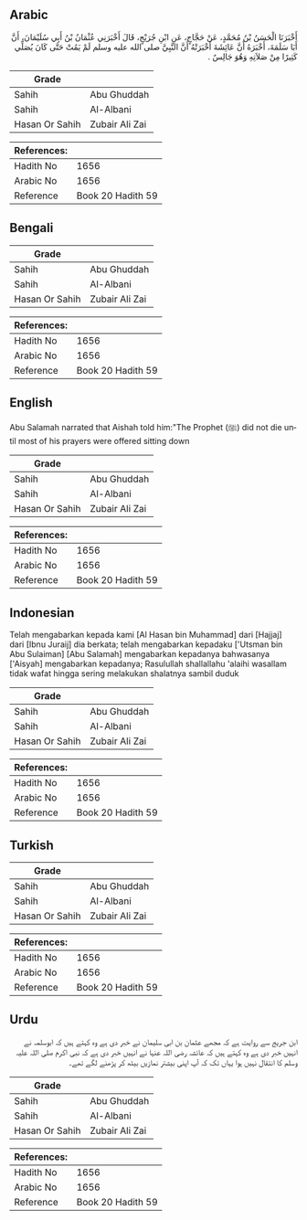 ## Arabic


<div dir="rtl" lang="ar" style={{fontSize:'larger',backgroundColor:'#f8f9fa',padding:20}}>
أَخْبَرَنَا الْحَسَنُ بْنُ مُحَمَّدٍ، عَنْ حَجَّاجٍ، عَنِ ابْنِ جُرَيْجٍ، قَالَ أَخْبَرَنِي عُثْمَانُ بْنُ أَبِي سُلَيْمَانَ، أَنَّ أَبَا سَلَمَةَ، أَخْبَرَهُ أَنَّ عَائِشَةَ أَخْبَرَتْهُ أَنَّ النَّبِيَّ صلى الله عليه وسلم لَمْ يَمُتْ حَتَّى كَانَ يُصَلِّي كَثِيرًا مِنْ صَلاَتِهِ وَهُوَ جَالِسٌ ‏.‏
</div>
<div style={{backgroundColor:'#f8f9fa',padding:20, marginBottom: 10}}><table> <thead> <tr> <th>Grade</th> <th></th> </tr> </thead> <tbody> <tr><td>Sahih</td><td>Abu Ghuddah</td></tr><tr><td>Sahih</td><td>Al-Albani</td></tr><tr><td>Hasan Or Sahih</td><td>Zubair Ali Zai</td></tr></tbody></table><table> <thead> <tr> <th>References:</th> <th></th> </tr> </thead> <tbody><tr><td>Hadith No</td><td>1656</td></tr><tr><td>Arabic No</td><td>1656</td></tr><tr><td>Reference</td><td>Book 20 Hadith 59</td></tr></tbody></table></div>

## Bengali


<div dir="ltr" lang="bn" style={{fontSize:'larger',backgroundColor:'#f8f9fa',padding:20}}>

</div>
<div style={{backgroundColor:'#f8f9fa',padding:20, marginBottom: 10}}><table> <thead> <tr> <th>Grade</th> <th></th> </tr> </thead> <tbody> <tr><td>Sahih</td><td>Abu Ghuddah</td></tr><tr><td>Sahih</td><td>Al-Albani</td></tr><tr><td>Hasan Or Sahih</td><td>Zubair Ali Zai</td></tr></tbody></table><table> <thead> <tr> <th>References:</th> <th></th> </tr> </thead> <tbody><tr><td>Hadith No</td><td>1656</td></tr><tr><td>Arabic No</td><td>1656</td></tr><tr><td>Reference</td><td>Book 20 Hadith 59</td></tr></tbody></table></div>

## English


<div dir="ltr" lang="en" style={{fontSize:'larger',backgroundColor:'#f8f9fa',padding:20}}>
Abu Salamah narrated that Aishah told him:"The Prophet (ﷺ) did not die until most of his prayers were offered sitting down
</div>
<div style={{backgroundColor:'#f8f9fa',padding:20, marginBottom: 10}}><table> <thead> <tr> <th>Grade</th> <th></th> </tr> </thead> <tbody> <tr><td>Sahih</td><td>Abu Ghuddah</td></tr><tr><td>Sahih</td><td>Al-Albani</td></tr><tr><td>Hasan Or Sahih</td><td>Zubair Ali Zai</td></tr></tbody></table><table> <thead> <tr> <th>References:</th> <th></th> </tr> </thead> <tbody><tr><td>Hadith No</td><td>1656</td></tr><tr><td>Arabic No</td><td>1656</td></tr><tr><td>Reference</td><td>Book 20 Hadith 59</td></tr></tbody></table></div>

## Indonesian


<div dir="ltr" lang="id" style={{fontSize:'larger',backgroundColor:'#f8f9fa',padding:20}}>
Telah mengabarkan kepada kami [Al Hasan bin Muhammad] dari [Hajjaj] dari [Ibnu Juraij] dia berkata; telah mengabarkan kepadaku ['Utsman bin Abu Sulaiman] [Abu Salamah] mengabarkan kepadanya bahwasanya ['Aisyah] mengabarkan kepadanya; Rasulullah shallallahu 'alaihi wasallam tidak wafat hingga sering melakukan shalatnya sambil duduk
</div>
<div style={{backgroundColor:'#f8f9fa',padding:20, marginBottom: 10}}><table> <thead> <tr> <th>Grade</th> <th></th> </tr> </thead> <tbody> <tr><td>Sahih</td><td>Abu Ghuddah</td></tr><tr><td>Sahih</td><td>Al-Albani</td></tr><tr><td>Hasan Or Sahih</td><td>Zubair Ali Zai</td></tr></tbody></table><table> <thead> <tr> <th>References:</th> <th></th> </tr> </thead> <tbody><tr><td>Hadith No</td><td>1656</td></tr><tr><td>Arabic No</td><td>1656</td></tr><tr><td>Reference</td><td>Book 20 Hadith 59</td></tr></tbody></table></div>

## Turkish


<div dir="ltr" lang="tr" style={{fontSize:'larger',backgroundColor:'#f8f9fa',padding:20}}>

</div>
<div style={{backgroundColor:'#f8f9fa',padding:20, marginBottom: 10}}><table> <thead> <tr> <th>Grade</th> <th></th> </tr> </thead> <tbody> <tr><td>Sahih</td><td>Abu Ghuddah</td></tr><tr><td>Sahih</td><td>Al-Albani</td></tr><tr><td>Hasan Or Sahih</td><td>Zubair Ali Zai</td></tr></tbody></table><table> <thead> <tr> <th>References:</th> <th></th> </tr> </thead> <tbody><tr><td>Hadith No</td><td>1656</td></tr><tr><td>Arabic No</td><td>1656</td></tr><tr><td>Reference</td><td>Book 20 Hadith 59</td></tr></tbody></table></div>

## Urdu


<div dir="rtl" lang="ur" style={{fontSize:'larger',backgroundColor:'#f8f9fa',padding:20}}>
ابن جریج سے روایت ہے کہ مجھے عثمان بن ابی سلیمان نے خبر دی ہے وہ کہتے ہیں کہ ابوسلمہ نے انہیں خبر دی ہے وہ کہتے ہیں کہ عائشہ رضی اللہ عنہا نے انہیں خبر دی ہے کہ نبی اکرم صلی اللہ علیہ وسلم کا انتقال نہیں ہوا یہاں تک کہ آپ اپنی بیشتر نمازیں بیٹھ کر پڑھنے لگے تھے۔
</div>
<div style={{backgroundColor:'#f8f9fa',padding:20, marginBottom: 10}}><table> <thead> <tr> <th>Grade</th> <th></th> </tr> </thead> <tbody> <tr><td>Sahih</td><td>Abu Ghuddah</td></tr><tr><td>Sahih</td><td>Al-Albani</td></tr><tr><td>Hasan Or Sahih</td><td>Zubair Ali Zai</td></tr></tbody></table><table> <thead> <tr> <th>References:</th> <th></th> </tr> </thead> <tbody><tr><td>Hadith No</td><td>1656</td></tr><tr><td>Arabic No</td><td>1656</td></tr><tr><td>Reference</td><td>Book 20 Hadith 59</td></tr></tbody></table></div>